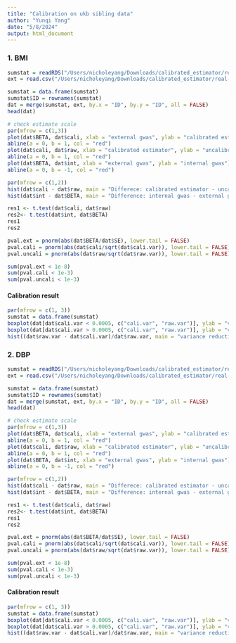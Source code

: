 ```yaml
---
title: "Calibration on ukb sibling data"
author: "Yunqi Yang"
date: "5/8/2024"
output: html_document
---
```


### 1. BMI

```r
sumstat = readRDS("/Users/nicholeyang/Downloads/calibrated_estimator/real-data-analysis/result/sib_calibration_bmi.rds")
ext = read.csv("/Users/nicholeyang/Downloads/calibrated_estimator/real-data-analysis/combined_bmi.linear", sep = "\t")
```

```r
sumstat = data.frame(sumstat)
sumstat$ID = rownames(sumstat)
dat = merge(sumstat, ext, by.x = "ID", by.y = "ID", all = FALSE)
head(dat)
```

```r
# check estimate scale
par(mfrow = c(1,3))
plot(dat$BETA, dat$cali, xlab = "external gwas", ylab = "calibrated estimator")
abline(a = 0, b = 1, col = "red")
plot(dat$cali, dat$raw, xlab = "calibrated estimator", ylab = "uncalibrated estimator")
abline(a = 0, b = 1, col = "red")
plot(dat$BETA, dat$int, xlab = "external gwas", ylab = "internal gwas")
abline(a = 0, b = -1, col = "red")
```

```r
par(mfrow = c(1,2))
hist(dat$cali - dat$raw, main = "Differece: calibrated estimator - uncalibrated estimator", xlab = "")
hist(dat$int - dat$BETA, main = "Difference: internal gwas - external gwas", xlab = "")

```

```r
res1 <- t.test(dat$cali, dat$raw)
res2<- t.test(dat$int, dat$BETA)
res1
res2
```

```r
pval.ext = pnorm(abs(dat$BETA/dat$SE), lower.tail = FALSE)
pval.cali = pnorm(abs(dat$cali/sqrt(dat$cali.var)), lower.tail = FALSE)
pval.uncali = pnorm(abs(dat$raw/sqrt(dat$raw.var)), lower.tail = FALSE)

sum(pval.ext < 1e-8)
sum(pval.cali < 1e-3)
sum(pval.uncali < 1e-3)
```

#### Calibration result

```r
par(mfrow = c(1, 3))
sumstat = data.frame(sumstat)
boxplot(dat[dat$cali.var < 0.0005, c("cali.var", "raw.var")], ylab = "variance")
boxplot(dat[dat$cali.var > 0.0005, c("cali.var", "raw.var")], ylab = "variance")
hist((dat$raw.var - dat$cali.var)/dat$raw.var, main = "variance reduction", xlab = "")
```








### 2. DBP

```r
sumstat = readRDS("/Users/nicholeyang/Downloads/calibrated_estimator/real-data-analysis/result/sib_calibration_dbp.rds")
ext = read.csv("/Users/nicholeyang/Downloads/calibrated_estimator/real-data-analysis/combined_bmi.linear", sep = "\t")
```

```r
sumstat = data.frame(sumstat)
sumstat$ID = rownames(sumstat)
dat = merge(sumstat, ext, by.x = "ID", by.y = "ID", all = FALSE)
head(dat)
```

```r
# check estimate scale
par(mfrow = c(1,3))
plot(dat$BETA, dat$cali, xlab = "external gwas", ylab = "calibrated estimator")
abline(a = 0, b = 1, col = "red")
plot(dat$cali, dat$raw, xlab = "calibrated estimator", ylab = "uncalibrated estimator")
abline(a = 0, b = 1, col = "red")
plot(dat$BETA, dat$int, xlab = "external gwas", ylab = "internal gwas")
abline(a = 0, b = -1, col = "red")
```

```r
par(mfrow = c(1,2))
hist(dat$cali - dat$raw, main = "Differece: calibrated estimator - uncalibrated estimator", xlab = "")
hist(dat$int - dat$BETA, main = "Difference: internal gwas - external gwas", xlab = "")

```

```r
res1 <- t.test(dat$cali, dat$raw)
res2<- t.test(dat$int, dat$BETA)
res1
res2
```


```r
pval.ext = pnorm(abs(dat$BETA/dat$SE), lower.tail = FALSE)
pval.cali = pnorm(abs(dat$cali/sqrt(dat$cali.var)), lower.tail = FALSE)
pval.uncali = pnorm(abs(dat$raw/sqrt(dat$raw.var)), lower.tail = FALSE)

sum(pval.ext < 1e-8)
sum(pval.cali < 1e-3)
sum(pval.uncali < 1e-3)
```

#### Calibration result

```r
par(mfrow = c(1, 3))
sumstat = data.frame(sumstat)
boxplot(dat[dat$cali.var < 0.0005, c("cali.var", "raw.var")], ylab = "variance")
boxplot(dat[dat$cali.var > 0.0005, c("cali.var", "raw.var")], ylab = "variance")
hist((dat$raw.var - dat$cali.var)/dat$raw.var, main = "variance reduction", xlab = "")
```





